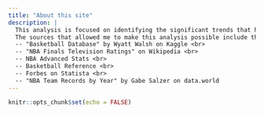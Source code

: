 ```yaml
---
title: "About this site"
description: |
  This analysis is focused on identifying the significant trends that have occurred throughout the history of the game of basketball. By analyzing variables such as TV viewership, three-point shooting, and rebounding, we will be able to conduct a thorough investigation in order to find out how much the sport has changed. <br><br>
  The sources that allowed me to make this analysis possible include the following: <br>
  -- "Basketball Database" by Wyatt Walsh on Kaggle <br>
  -- "NBA Finals Television Ratings" on Wikipedia <br>
  -- NBA Advanced Stats <br>
  -- Basketball Reference <br>
  -- Forbes on Statista <br>
  -- "NBA Team Records by Year" by Gabe Salzer on data.world
---
```


```r
knitr::opts_chunk$set(echo = FALSE)
```

